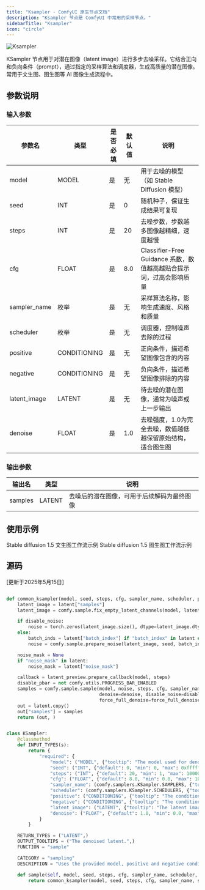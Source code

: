 ```yaml
---
title: "Ksampler - ComfyUI 原生节点文档"
description: "Ksampler 节点是 ComfyUI 中常用的采样节点。"
sidebarTitle: "Ksampler"
icon: "circle"
---
```


![Ksampler](/images/built-in-nodes/sampling/ksampler.jpg)


KSampler 节点用于对潜在图像（latent image）进行多步去噪采样。它结合正向和负向条件（prompt），通过指定的采样算法和调度器，生成高质量的潜在图像。常用于文生图、图生图等 AI 图像生成流程中。

## 参数说明

### 输入参数
| 参数名        | 类型          | 是否必填 | 默认值 | 说明                                                            |
| ------------ | ------------ | -------- | ------ | ------------------------------------------------------------ |
| model        | MODEL        | 是       | 无     | 用于去噪的模型（如 Stable Diffusion 模型）                        |
| seed         | INT          | 是       | 0      | 随机种子，保证生成结果可复现                                      |
| steps        | INT          | 是       | 20     | 去噪步数，步数越多图像越精细，速度越慢                              |
| cfg          | FLOAT        | 是       | 8.0    | Classifier-Free Guidance 系数，数值越高越贴合提示词，过高会影响质量 |
| sampler_name | 枚举          | 是       | 无     | 采样算法名称，影响生成速度、风格和质量                              |
| scheduler    | 枚举          | 是       | 无     | 调度器，控制噪声去除的过程                                        |
| positive     | CONDITIONING | 是       | 无     | 正向条件，描述希望图像包含的内容                                    |
| negative     | CONDITIONING | 是       | 无     | 负向条件，描述希望图像排除的内容                                    |
| latent_image | LATENT       | 是       | 无     | 待去噪的潜在图像，通常为噪声或上一步输出                              |
| denoise      | FLOAT        | 是       | 1.0    | 去噪强度，1.0为完全去噪，数值越低越保留原始结构，适合图生图             |

### 输出参数
| 输出名   | 类型   | 说明                                 |
| ------- | ------ | ----------------------------------- |
| samples | LATENT | 去噪后的潜在图像，可用于后续解码为最终图像 |


## 使用示例

<Card title="Stable diffusion 1.5 文生图工作流示例" icon="book" href="/zh-CN/tutorials/basic/text-to-image">
Stable diffusion 1.5 文生图工作流示例
</Card>
<Card title="Stable diffusion 1.5 图生图工作流示例" icon="book" href="/zh-CN/tutorials/basic/image-to-image">
Stable diffusion 1.5 图生图工作流示例
</Card>

## 源码

[更新于2025年5月15日]

```Python

def common_ksampler(model, seed, steps, cfg, sampler_name, scheduler, positive, negative, latent, denoise=1.0, disable_noise=False, start_step=None, last_step=None, force_full_denoise=False):
    latent_image = latent["samples"]
    latent_image = comfy.sample.fix_empty_latent_channels(model, latent_image)

    if disable_noise:
        noise = torch.zeros(latent_image.size(), dtype=latent_image.dtype, layout=latent_image.layout, device="cpu")
    else:
        batch_inds = latent["batch_index"] if "batch_index" in latent else None
        noise = comfy.sample.prepare_noise(latent_image, seed, batch_inds)

    noise_mask = None
    if "noise_mask" in latent:
        noise_mask = latent["noise_mask"]

    callback = latent_preview.prepare_callback(model, steps)
    disable_pbar = not comfy.utils.PROGRESS_BAR_ENABLED
    samples = comfy.sample.sample(model, noise, steps, cfg, sampler_name, scheduler, positive, negative, latent_image,
                                  denoise=denoise, disable_noise=disable_noise, start_step=start_step, last_step=last_step,
                                  force_full_denoise=force_full_denoise, noise_mask=noise_mask, callback=callback, disable_pbar=disable_pbar, seed=seed)
    out = latent.copy()
    out["samples"] = samples
    return (out, )


class KSampler:
    @classmethod
    def INPUT_TYPES(s):
        return {
            "required": {
                "model": ("MODEL", {"tooltip": "The model used for denoising the input latent."}),
                "seed": ("INT", {"default": 0, "min": 0, "max": 0xffffffffffffffff, "control_after_generate": True, "tooltip": "The random seed used for creating the noise."}),
                "steps": ("INT", {"default": 20, "min": 1, "max": 10000, "tooltip": "The number of steps used in the denoising process."}),
                "cfg": ("FLOAT", {"default": 8.0, "min": 0.0, "max": 100.0, "step":0.1, "round": 0.01, "tooltip": "The Classifier-Free Guidance scale balances creativity and adherence to the prompt. Higher values result in images more closely matching the prompt however too high values will negatively impact quality."}),
                "sampler_name": (comfy.samplers.KSampler.SAMPLERS, {"tooltip": "The algorithm used when sampling, this can affect the quality, speed, and style of the generated output."}),
                "scheduler": (comfy.samplers.KSampler.SCHEDULERS, {"tooltip": "The scheduler controls how noise is gradually removed to form the image."}),
                "positive": ("CONDITIONING", {"tooltip": "The conditioning describing the attributes you want to include in the image."}),
                "negative": ("CONDITIONING", {"tooltip": "The conditioning describing the attributes you want to exclude from the image."}),
                "latent_image": ("LATENT", {"tooltip": "The latent image to denoise."}),
                "denoise": ("FLOAT", {"default": 1.0, "min": 0.0, "max": 1.0, "step": 0.01, "tooltip": "The amount of denoising applied, lower values will maintain the structure of the initial image allowing for image to image sampling."}),
            }
        }

    RETURN_TYPES = ("LATENT",)
    OUTPUT_TOOLTIPS = ("The denoised latent.",)
    FUNCTION = "sample"

    CATEGORY = "sampling"
    DESCRIPTION = "Uses the provided model, positive and negative conditioning to denoise the latent image."

    def sample(self, model, seed, steps, cfg, sampler_name, scheduler, positive, negative, latent_image, denoise=1.0):
        return common_ksampler(model, seed, steps, cfg, sampler_name, scheduler, positive, negative, latent_image, denoise=denoise)

```